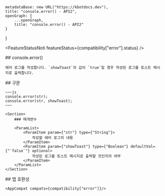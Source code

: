 
    metadataBase: new URL("https://kbotdocs.dev"),
    title: "console.error() - API2",
    openGraph: {
        ...openGraph,
        title: "console.error() - API2"
    }
}

<FeatureStatusNoti featureStatus={compatibility["error"].status} />
<Section>
    ## console.error()

    에러 로그를 작성합니다. `showToast`의 값이 `true`일 경우 작성된 로그를 토스트 메시지로 출력합니다.
</Section>
<Section>
    ## 구문

    ~~~js
    console.error(str);
    console.error(str, showToast);
    ~~~

    <Section>
        ### 매개변수

        <ParamList>
            <ParamItem param={"str"} type={"String"}>
                작성할 에러 로그의 내용
            </ParamItem>
            <ParamItem param={"showToast"} type={"Boolean"} defaultVal={"`false`"} optional>
                작성된 로그를 토스트 메시지로 출력할 것인지의 여부
            </ParamItem>
        </ParamList>
    </Section>
</Section>
<Section>
    ## 앱 호환성

    <AppCompat compats={compatibility["error"]}/>
</Section>